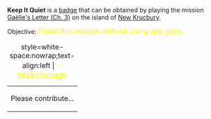 '''Keep It Quiet''' is a [[Badges|badge]] that can be obtained by playing the mission [[Gaëlle's Letter (Ch. 3)]] on the island of [[New Krucbury]].

Objective: <big style="color:yellow">Finish the mission without using any guns.</big>

{| class="mw-collapsible mw-collapsed"
|+ style=white-space:nowrap;text-align:left | <big style="color:yellow">💡 Walkthrough</big>
|-
| Please contribute...
|}